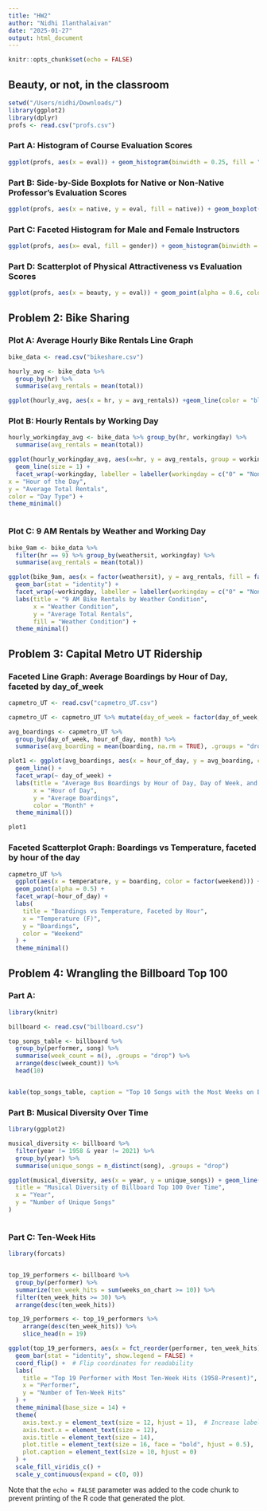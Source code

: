 ---
title: "HW2"
author: "Nidhi Ilanthalaivan"
date: "2025-01-27"
output: html_document
---

```{r setup, include=FALSE}
knitr::opts_chunk$set(echo = FALSE)
```

## Beauty, or not, in the classroom


```{r, warning = FALSE, error = FALSE, echo = TRUE}

setwd("/Users/nidhi/Downloads/")
library(ggplot2)
library(dplyr)
profs <- read.csv("profs.csv")
```


### Part A: Histogram of Course Evaluation Scores

```{r, warning = FALSE, error = FALSE, echo = TRUE}
ggplot(profs, aes(x = eval)) + geom_histogram(binwidth = 0.25, fill = "steelblue", color = "black") + labs(title = "Distribution of Course Evaluation Scores", x = "Evaluation Score", y = "Count") + theme_minimal()

```



### Part B: Side-by-Side Boxplots for Native or Non-Native Professor's Evaluation Scores
```{r, warning = FALSE, error = FALSE, echo = TRUE}
ggplot(profs, aes(x = native, y = eval, fill = native)) + geom_boxplot() + labs(title = "Evaluation Scores by Native English Speaker Status", x = "Native English Speaker", y = "Evaluation Score") + scale_fill_manual(values = c("brown", "grey"), labels = c("Non-Native", "Native")) + theme_minimal()
```



### Part C: Faceted Histogram for Male and Female Instructors

```{r, warning = FALSE, error = FALSE, echo = TRUE}
ggplot(profs, aes(x= eval, fill = gender)) + geom_histogram(binwidth = 0.25, color = "black", alpha = 0.7) + facet_wrap(~gender, nrow = 2) + labs(title = "Evaluation Score Distributions by Gender", x = "Evaluation Score", y = "Count") + scale_fill_manual(values = c("darkgreen", "purple")) + theme_minimal()

```


### Part D: Scatterplot of Physical Attractiveness vs Evaluation Scores

```{r, warning = FALSE, error = FALSE, echo = TRUE}
ggplot(profs, aes(x = beauty, y = eval)) + geom_point(alpha = 0.6, color = "pink") + geom_smooth(method = "lm", color = "darkblue", se = FALSE) + labs(title = "Attractiveness vs Evaluation Scores", x = "Physical Attractiveness Rating", y = "Evaluation Score") + theme_minimal()


```


## Problem 2: Bike Sharing

### Plot A: Average Hourly Bike Rentals Line Graph

```{r, warning = FALSE, error = FALSE, echo = TRUE}
bike_data <- read.csv("bikeshare.csv")

hourly_avg <- bike_data %>% 
  group_by(hr) %>%
  summarise(avg_rentals = mean(total))

ggplot(hourly_avg, aes(x = hr, y = avg_rentals)) +geom_line(color = "blue", size = 1) + labs(title = "Average Hourly Bike Rentals", x = "Hour of the Day", y = "Average Total Rentals") + theme_minimal()

```


### Plot B: Hourly Rentals by Working Day

```{r, warning = FALSE, error = FALSE, echo = TRUE}

hourly_workingday_avg <- bike_data %>% group_by(hr, workingday) %>%
  summarise(avg_rentals = mean(total))

ggplot(hourly_workingday_avg, aes(x=hr, y = avg_rentals, group = workingday, color = factor(workingday))) +
  geom_line(size = 1) + 
  facet_wrap(~workingday, labeller = labeller(workingday = c("0" = "Non-Working Day", "1" = "Working Day"))) + labs(title = "Hourly Bike Rentals: Working vs. Non-Working Days",
x = "Hour of the Day", 
y = "Average Total Rentals",
color = "Day Type") + 
theme_minimal()



```


### Plot C: 9 AM Rentals by Weather and Working Day
```{r,warning = FALSE, error = FALSE, echo = TRUE}

bike_9am <- bike_data %>% 
  filter(hr == 9) %>% group_by(weathersit, workingday) %>% 
  summarise(avg_rentals = mean(total))

ggplot(bike_9am, aes(x = factor(weathersit), y = avg_rentals, fill = factor(weathersit))) + 
  geom_bar(stat = "identity") + 
  facet_wrap(~workingday, labeller = labeller(workingday = c("0" = "Non-Working Day", "1" = "Working Day"))) +
  labs(title = "9 AM Bike Rentals by Weather Condition", 
       x = "Weather Condition", 
       y = "Average Total Rentals",
       fill = "Weather Condition") +
  theme_minimal()


```

## Problem 3: Capital Metro UT Ridership

### Faceted Line Graph: Average Boardings by Hour of Day, faceted by day_of_week

```{r,warning = FALSE, error = FALSE, echo = TRUE}
capmetro_UT <- read.csv("capmetro_UT.csv")

capmetro_UT <- capmetro_UT %>% mutate(day_of_week = factor(day_of_week, levels = c("Mon", "Tue", "Wed", "Thu", "Fri", "Sat", "Sun")), month = factor(month, levels = c("Sep", "Oct", "Nov")))

avg_boardings <- capmetro_UT %>% 
  group_by(day_of_week, hour_of_day, month) %>%
  summarise(avg_boarding = mean(boarding, na.rm = TRUE), .groups = "drop")

plot1 <- ggplot(avg_boardings, aes(x = hour_of_day, y = avg_boarding, color = month)) +
  geom_line() + 
  facet_wrap(~ day_of_week) +
  labs(title = "Average Bus Boardings by Hour of Day, Day of Week, and Month", 
       x = "Hour of Day",
       y = "Average Boardings",
       color = "Month" +
  theme_minimal())

plot1

```

### Faceted Scatterplot Graph: Boardings vs Temperature, faceted by hour of the day

```{r,warning = FALSE, error = FALSE, echo = TRUE}

capmetro_UT %>%
  ggplot(aes(x = temperature, y = boarding, color = factor(weekend))) + 
  geom_point(alpha = 0.5) +
  facet_wrap(~hour_of_day) + 
  labs(
    title = "Boardings vs Temperature, Faceted by Hour", 
    x = "Temperature (F)",
    y = "Boardings",
    color = "Weekend"
  ) + 
  theme_minimal()

```

## Problem 4: Wrangling the Billboard Top 100

### Part A:
```{r, warning = FALSE, error = FALSE, echo = TRUE}
library(knitr)

billboard <- read.csv("billboard.csv")

top_songs_table <- billboard %>%
  group_by(performer, song) %>%
  summarise(week_count = n(), .groups = "drop") %>%
  arrange(desc(week_count)) %>%
  head(10)


kable(top_songs_table, caption = "Top 10 Songs with the Most Weeks on Billboard")

```
### Part B: Musical Diversity Over Time

```{r, warning = FALSE, error = FALSE, echo = TRUE}
library(ggplot2)

musical_diversity <- billboard %>%
  filter(year != 1958 & year != 2021) %>%
  group_by(year) %>%
  summarise(unique_songs = n_distinct(song), .groups = "drop")

ggplot(musical_diversity, aes(x = year, y = unique_songs)) + geom_line() + labs(
  title = "Musical Diversity of Billboard Top 100 Over Time",
  x = "Year",
  y = "Number of Unique Songs"
)



```

### Part C: Ten-Week Hits
```{r, warning = FALSE, error = FALSE, echo = TRUE}
library(forcats)


top_19_performers <- billboard %>%
  group_by(performer) %>%
  summarize(ten_week_hits = sum(weeks_on_chart >= 10)) %>%
  filter(ten_week_hits >= 30) %>%
  arrange(desc(ten_week_hits))

top_19_performers <- top_19_performers %>%
    arrange(desc(ten_week_hits)) %>%
    slice_head(n = 19)

ggplot(top_19_performers, aes(x = fct_reorder(performer, ten_week_hits), y = ten_week_hits, fill = ten_week_hits)) +
  geom_bar(stat = "identity", show.legend = FALSE) +
  coord_flip() +  # Flip coordinates for readability
  labs(
    title = "Top 19 Performer with Most Ten-Week Hits (1958-Present)",
    x = "Performer",
    y = "Number of Ten-Week Hits"
  ) +
  theme_minimal(base_size = 14) +
  theme(
    axis.text.y = element_text(size = 12, hjust = 1),  # Increase label size
    axis.text.x = element_text(size = 12),
    axis.title = element_text(size = 14),
    plot.title = element_text(size = 16, face = "bold", hjust = 0.5),
    plot.caption = element_text(size = 10, hjust = 0)
  ) +
  scale_fill_viridis_c() +
  scale_y_continuous(expand = c(0, 0))
```
Note that the `echo = FALSE` parameter was added to the code chunk to prevent printing of the R code that generated the plot.
